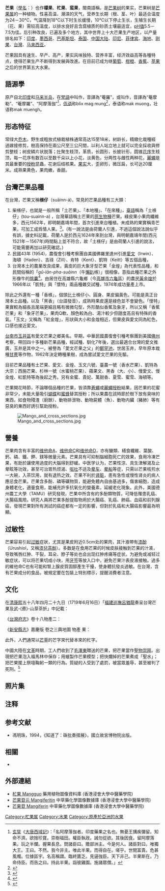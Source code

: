 {{他用}}
{{Speciesbox
 | image = Xoài ở Nam Việt Nam..jpg
 | image_width = 250px
 | image_caption = 芒果的果實（金煌芒果）
 | image_alt=完整芒果及被切開一半的芒果，後者可看見其[[種子|種子]]，約佔全果的3分1面積
 | status = 
 | status_system = 
 | staus_ref =
 | taxon=Mangifera indica
 | authority = [[L.|L.]], 1753
}}
{{营养值 | name=芒果<small>（去皮）</small>| water =86.67 g| kJ =100| protein =0.27 g| fat =0.13 g| carbs =12.76 g| fiber =1.3 g| sugars =10.1 g| calcium_mg =5| iron_mg =0.07| magnesium_mg =4| phosphorus_mg =11| potassium_mg =90| sodium_mg =0| zinc_mg =0.05| manganese_mg =0.038| selenium_μg =0| vitC_mg =4| thiamin_mg =0.019| riboflavin_mg =0.028| niacin_mg =0.091| pantothenic_mg =0.071| vitB6_mg=0.037| folate_ug =0| choline_mg =3.4| vitB12_ug =0| vitA_ug =2| betacarotene_ug =17| lutein_ug =18| vitE_mg =0.05| vitD_iu =0| vitK_ug =0.6| satfat =0.021 g| monofat =0.005 g| polyfat =0.037 g| tryptophan =0.001 g| threonine =0.006 g| isoleucine =0.006 g| leucine =0.014 g| lysine =0.013 g| methionine =0.001 g| cystine =0.001 g| phenylalanine =0.007 g| tyrosine =0.001 g| valine =0.012 g| arginine =0.006 g| histidine =0.005 g| alanine =0.012 g| aspartic acid =0.074 g| glutamic acid =0.026 g| glycine =0.009 g| proline =0.006 g| serine =0.011 g| right=1 | source_usda=1 }}

'''芒果'''（[[學名|學名]]：''{{lang|la| Mangifera indica}}''）也作'''檬果'''、'''杧果'''、'''蛮果'''，閩南語稱'''{{ruby|檨仔|-{zh-cn:suāinn; zh-tw: suāinn; zh-hk:ce1;}-}}'''，是[[芒果树|芒果树]]的果实，芒果树是[[芒果属|芒果属]]的一种植物。性喜高温、潮濕的天气，营养生长期（根、茎、叶）最适合温度为24－30℃，气温降到18℃以下时生长缓慢，10℃以下停止生长，生殖生长期（花、果）需较高温度，以排水良好且含腐植质的砂质土壤最适宜，[[pH值|pH值]]5.5－7.5为佳。后引种改良，已遍及多个地方，其中世界上十大芒果生产地区，以产量排名如下：[[印度|印度]]、[[墨西哥|墨西哥]]、[[巴基斯坦|巴基斯坦]]、[[泰国|泰国]]、[[中国大陆|中国大陆]]、[[印尼|印尼]]、[[菲律宾|菲律宾]]、[[海地|海地]]、[[刚果|刚果]]、[[台灣|台灣]]、[[马来西亚|马来西亚]]。

芒果因具有速生、早产、高产，果实风味独特、营养丰富，经济效益高等各種特点，使得芒果生产不断得到发展與改進。在目前已成为继[[葡萄|葡萄]]、[[柑橘|柑橙]]、[[香蕉|香蕉]]、[[苹果|苹果]]之后的世界第五大水果。
{{cn}}

== 語源學 ==
原产自北[[印度|印度]]和[[马来半岛|马来半岛]]，在[[梵語|梵語]]中叫作{{IAST|āmra}}，音譯為“菴羅”，或叫作{{IAST|āmalaka}}，音譯為“菴摩勒”、“菴摩羅”、“阿摩落伽”<ref>
[[玄奘|玄奘]]《[[大唐西域記|大唐西域記]]》：「名阿摩落伽者。印度藥果之名也。無憂王搆疾彌留。知命不濟。欲捨珍寶。崇樹福田。權臣執政。誡勿從欲。其後因食。留阿摩落果。玩之半爛。握果長息。問諸臣曰。贍部洲主。今是何人。諸臣對曰。唯獨大王。王曰。不然。我今非主。唯此半果。而得自在。嗟乎。世間富貴。危甚風燭。位據區宇。名高稱謂。臨終匱乏。見逼強臣。天下非己。半果斯在。乃命侍臣。而告之曰。持此半果。詣彼雞園。施諸眾僧。」
</ref>，[[佤语|佤语]]称blix mag mung<ref>{{cite book |url=http://mall.cnki.net/reference/ref_readerItem.aspx?bid=R200610031&recid=R2006100310000516 |title=《佤汉简明词典》 |author=颜其香等 |date=1981 |publisher=[[云南民族出版社|云南民族出版社]] |access-date=2018-01-11 |archive-date=2022-03-03 |archive-url=https://web.archive.org/web/20220303073303/https://mall.cnki.net/reference/ref_readerItem.aspx?bid=R200610031&recid=R2006100310000516 |dead-url=no }}</ref>，泰语称mak muong，壮语称mak muengh。

== 形态特征 ==

{{main|芒果树}}

常绿大[[乔木|乔木]]，野生或粗放式植栽植株通常高达15至18米，树龄长，精緻化栽種經過嫁接修剪，樹高保持在兩公尺至三公尺間，以利人站立地上就可以完全採收與修剪整枝；树皮鳞片状脱落；[[叶|叶]]聚生枝顶，革质，长圆形，长披针形，圆锥[[花序|花序]]生枝顶，每一花序有数百以至数千朵以上小花，淡黄色，分两性与雌性两种花，[[麗蠅|麗蠅]]是其最重要的[[授粉|授粉]]昆蟲，花谢后结核果。[[果实|果实]]大，歪卵形，微压扁，长可达20厘米。成熟果黄色，果肉嫩，香甜。
{{Gallery|width=250|lines=3
|File:Flower of mango.JPG|芒果花
|File:Mangoes in paper bags.jpg|果實套上紙袋的[[芒果樹|芒果樹]]（農民黨一號芒果），以減低蟲害。
|File:Apple mango and cross section edit1.jpg|栽培品种“苹果芒”及其縱切面：完整芒果及被切開一半的芒果，後者可看見其[[種子|種子]]，約佔全果的3分之1的面積
|File:Flora_Sinensis_-_Mango.JPG|十七世纪波兰籍天主教耶稣会来华传教士[[卜弥格|卜弥格]]著作《Flora Sinensis》中描繪的“蠻果”
}}

== 台灣芒果品種 ==
在台灣，芒果又稱'''檨仔'''（suāinn-á)，常見的芒果品種有三大類：
# 柴檨仔，也就是一般所稱「土芒果」、「本地種」、「在來種」，[[臺語|臺語]]稱為「土檨仔」(tou-suainn-a) ，台灣華語稱土芒果的[[原生物種|原生物種]]芒果。綠皮果小果肉纖維多，西元1562年，即明朝嘉靖年間，首次引進來台種植。未成熟的果實稱青芒果，可加工成爲情人果。<ref>{{cite book |url=https://kmweb.coa.gov.tw/subject/ct.asp?xItem=104895&ctNode=2880&mp=1&kpi=0&hashid= |title=芒果主題館 |publisher=[[行政院農業委員會|行政院農業委員會]] |access-date=2019-06-07 |archive-date=2019-07-14 |archive-url=https://web.archive.org/web/20190714194702/https://kmweb.coa.gov.tw/subject/ct.asp?xItem=104895&ctNode=2880&mp=1&kpi=0&hashid= |dead-url=no }}</ref>。(有一說法是由荷蘭人引進，不過這個說法說似乎有誤，據史料記載，荷蘭人是於西元1624年來到台灣，與明朝嘉靖年間(西元1521年－1567年)時間點上並不符合，故「土檨仔」是由荷蘭人引進的說法，可能需要再加以研究確認。)
# 民國43年 (1954)，農復會引種考察團自美國佛羅里達州引進[[愛文芒果|愛文]]（Irwin）、海頓（Haden）、吉祿（Zill）、肯特（Kent）、凱特（Keitt）等五個品種，
# 台灣本土的農業改良成果，黃皮的巨大象牙型芒果「金煌」為代表性品種，和民間俗稱的「''gû-lān-pha-suāinn''（牛[[𡳞脬|懶趴]]檨）」很相像，意指此種芒果之外形像牛的[[陰囊|陰囊]]<ref>{{Cite web |url=http://twblg.dict.edu.tw/holodict_new/result_detail.jsp?n_no=1230&curpage=1&sample=%E6%AA%A8&radiobutton=1&querytarget=1&limit=20&pagenum=1&rowcount=7 |title=《牛𡳞脬檨》，教育部臺灣閩南語字典 |access-date=2012-07-23 |archive-date=2013-03-15 |archive-url=https://web.archive.org/web/20130315011417/http://twblg.dict.edu.tw/holodict_new/result_detail.jsp?n_no=1230&curpage=1&sample=%E6%AA%A8&radiobutton=1&querytarget=1&limit=20&pagenum=1&rowcount=7 |dead-url=no }}</ref>。由居住在高雄縣六龜鄉（今[[高雄市|高雄市]][[六龜區|六龜區]]）的農民[[黃金煌|黃金煌]]於1966年以「凱特」與「懷特」兩品種雜交試種，1974年成功量產上市。

除此之外還有一種「香檨」，個頭比土檨仔小、圓身、果皮偏黃色，可能是真正台灣本土品種。以及「黑香」（台語發音），成熟時果皮還是綠色並不會變色。「懷特」果實較為細長且尾端更細且略有微微勾型，外形酷似香蕉及象牙，所以又稱「香蕉芒果」和「象牙芒果」，果肉Q軟、顏色較為白、湯汁較少但甜度高且有特殊的香氣。「玉文」又稱為「紅金煌」，形狀與大小和金煌相近，但果皮與愛文同為紅色，口感也接近愛文。

[[台南市|台南市]][[玉井區|玉井區]]有愛文芒果之鄉美名。早期，中華民國農復會引種考察團到美國[[佛州|佛州]]考察，帶回四十多種新芒果品種，經試種、馴化7年後，選出最適合台灣的愛文推廣，玉井是其中之一。被譽為「愛文芒果之父」的[[鄭罕池|鄭罕池]]，世居玉井，早年原本栽種[[甘蔗|甘蔗]]等作物，1962年決定轉種果樹，成為嘗試愛文芒果的先驅。

目前芒果品種有土芒果、愛文、金煌、玉文六號、臺農一號（香水芒果）、凱特為大宗；西施芒果、杉林一號（水蜜桃芒果）、蘋果文、黑香（大、小）、慢愛文、慢金煌、紅凱特等為後起之秀。另有金蜜、貴妃、萬甜香、夏雪、蜜雪、海頓等。

芒果開花時節，不論哪個品種的芒果，皆須靠[[蒼蠅|蒼蠅]]或[[果蠅|麗蠅]][[授粉|授粉]]結果，因芒果的花蜜非常少，未能大量吸引[[蝴蝶|蝴蝶]]和[[蜜蜂|蜜蜂]]替其授粉；所以果農在該時節於樹下放有臭味的東西，如食物殘渣（廚餘）、動物排泄物、動物屍體（魚）、動物内臟（豬肺）等有惡臭的東西好誘引幫助授粉。

[[File:Mango_and_cross_sections.jpg|thumb]]

== 營養 ==
芒果肉含有丰富的[[维他命A|维他命A]]、[[维他命C|维他命C]]和[[维他命D|维他命D]]，亦有醣類、繕食纖維、葉酸、鈣、磷、鐵、鉀、鎂等微量元素。芒果具有可抑制腦細胞死亡的效果，食用冷凍芒果，有助於讓使用過度的大腦得到舒緩。中医学认为，芒果性涼、具生津解渴及止晕眩等功效，甚至可治胃热烦渴、[[呕吐|呕吐]]不适及[[晕车|晕车]]、[[晕船|晕船]]等症，只需以芒果核煎水一大碗，入茶饮用，就有退热之效。芒果不利於[[肾脏|肾脏]]，患有急性或慢性肾炎的病人應忌食芒果。芒果含多酚、磷等礦物質，能避免體內自由基過多，傷害細胞，造成身體老化，適量食用，能補充許多抗氧化的營養素，延緩老化現象。此外，美國德州農工大學（TAMU）研究發現，芒果中所含有的多酚類物質，可降低罹患乳癌、大腸癌風險。研究人員將芒果多酚提取物用於大腸癌、乳癌、肺癌、血癌和前列腺癌，發現芒果對所有測試的癌症都有一定的影響，但對於乳癌和大腸癌影響最為明顯。

== 过敏性 ==
芒果容易引起[[过敏|过敏]]症狀，尤其是果皮附近0.5cm处的果肉，其汁液帶有[[漆酚|漆酚]]（Urushiol，又稱[[漆兒茶酚|漆兒茶酚]]）。多数是在食用芒果的时候皮肤接触到芒果的汁液，导致嘴唇红肿、干裂，耳朵、脖子等处也会出现红肿疼痛等症状。为避免或减轻过敏症状，可以将芒果切成小块，用[[牙签|牙签]]等放入口中，避免芒果汁表皮液接触。過多的維他命C也有可能和腎上腺皮質固醇產生干擾，使身體抗發炎過敏。在台灣，含有芒果成分的食品，被規定要在包裝上特別標示，提醒消費者注意。

== 文化 ==
在[[清|清]][[康熙|康熙]]五十八年四月二十九日（1719年6月16日）「[[福建|福建]][[巡撫|巡撫]][[呂猶龍|呂猶龍]]奏呈台灣芒果及武-{彞}-山芽茶折」中記載：
{{quote|
福建有番檨一種，產在台灣，每於四月中旬成熟，奴才於四月二十八日購到新鮮者，味甘微覺帶酸，其蜜浸與鹽浸者俱不及本來滋味，切條曬乾者，微存原味。奴才親加檢看，裝貯小瓶敬呈御覽。

康熙硃批 知道了。番檨從來未見，故要看看。今已覽過，乃無用之物，再不必進。}}

《[[台灣府志|台灣府志]]》卷十八物產二：
{{quote|檨子俗稱番蒜或做檨，其種-{云}-自佛國傳來，[[孫元衡|孫元衡]]詩-{云}-：「千章夏木布濃陰，望裏纍纍檨子林，莫當黃柑持抵鵲，來時佛國重如金」
檨種自荷蘭，切片以啖，甘如蔗漿，而清芬遠過之。沈文開雜記：食畢棄核于地，當月即生，核中有子，或一粒二粒如豆之在筴。
（在台）檨有三種：香檨、木檨、肉檨。香檨差大味香，不可多得。木檨、肉檨曬乾用糖拌蒸亦可久藏，台人多以鮮檨代蔬，用豆油或鹽同食。}}

《[[新安縣志|新安縣志]]》嘉慶版 卷之三輿地圖 物產 果：
{{quote|蜜望果，樹高數丈，花開極繁，蜜蜂望之而喜，故名。其實黃，味酸甜，能止船暈。}}

此外，人們通常以[[芒草|芒草]]的芒字來代替本來的杧字。

中國大陸在[[文革|文革]]時期，工人們收到了[[毛澤東|毛澤東]]贈送的芒果，把芒果當作[[聖物|聖物]][[芒果崇拜|崇拜]]。出現把芒果泡入福馬林中保存；用蠟製作芒果模型；把快爛掉的芒果煮成「聖水」；把芒果擺上祭壇鞠躬一類的行為。質疑的人受到了處罰，被當眾羞辱，甚至被判了死刑。<ref>{{Cite web |url=https://www.bbc.com/zhongwen/trad/fooc/2016/02/160217_fooc_mango |title=記者來鴻：文革中那陣奇怪的芒果瘋 |access-date=2020-11-05 |archive-date=2021-04-13 |archive-url=https://web.archive.org/web/20210413223155/https://www.bbc.com/zhongwen/trad/fooc/2016/02/160217_fooc_mango |dead-url=no }}</ref>

== 照片集 ==
{{Gallery|width=200
|File:Mango blossoms.jpg|开满花的芒果树
|File:Irwin Mango 20110726.jpg|自栽種的芒果
|File:Mango.JPG|芒果
}}

== 注释 ==
<div class="references-small">
<references />
</div>

== 参考文献 ==
* 馮明珠，1994，《知道了：硃批奏摺展》，國立故宮博物院出版。

==相關==
{{Commons+cat|Mangifera indica}}
{{Wikispecies|Mangifera indica}}
*{{link-en|芒果品種列表|List of mango cultivars}}

==外部連結==
* [http://libproject.hkbu.edu.hk/was40/detail?lang=ch&channelid=1288&searchword=herb_id=D01257 杧果 Mangguo] {{Wayback|url=http://libproject.hkbu.edu.hk/was40/detail?lang=ch&channelid=1288&searchword=herb_id=D01257 |date=20220303074542 }} 藥用植物圖像資料庫 (香港浸會大學中醫藥學院) {{zh}}{{en}}
* [http://libproject.hkbu.edu.hk/was40/detail?channelid=22253&lang=cht&searchword=code=P00612 芒果苷元 Mangiferitin] {{Wayback|url=http://libproject.hkbu.edu.hk/was40/detail?channelid=22253&lang=cht&searchword=code=P00612 |date=20201205220729 }} 中草藥化學圖像數據庫 (香港浸會大學中醫藥學院) {{zh}}{{en}}
* [http://libproject.hkbu.edu.hk/was40/detail?channelid=22253&lang=cht&searchword=code=P00100 芒果苷 Mangiferin] {{Wayback|url=http://libproject.hkbu.edu.hk/was40/detail?channelid=22253&lang=cht&searchword=code=P00100 |date=20220303073335 }} 中草藥化學圖像數據庫 (香港浸會大學中醫藥學院) {{zh}}{{en}}

{{Taxonbar|from=Q3919027}}

[[Category:杧果属|Category:杧果属]]
[[Category:水果|Category:水果]]
[[Category:原產於亞洲的水果|Category:原產於亞洲的水果]]